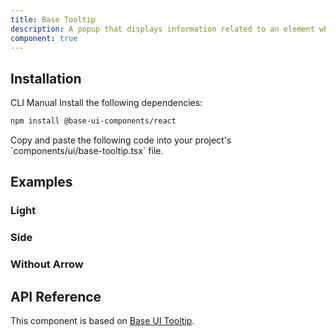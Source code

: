```yaml
---
title: Base Tooltip
description: A popup that displays information related to an element when the element receives keyboard focus or the mouse hovers over it. Built on top of Base UI Tooltip component with shadcn styling.
component: true
---
```


<ExamplePreview path="base-tooltip/default" />

## Installation

<Tabs defaultValue="cli">

<TabsList>
  <TabsTrigger value="cli">CLI</TabsTrigger>
  <TabsTrigger value="manual">Manual</TabsTrigger>
</TabsList>

<TabsContent value="cli">
  <CliCommands name="base-tooltip" />
</TabsContent>

<TabsContent value="manual">    
<Steps>

<Step>
Install the following dependencies:

```bash
npm install @base-ui-components/react
```

</Step>

<Step>
Copy and paste the following code into your project's `components/ui/base-tooltip.tsx` file.

<ComponentPreview name="base-tooltip" />

</Step>

</Steps>

</TabsContent>

</Tabs>

## Examples

### Light

<ExamplePreview path="base-tooltip/light" />

### Side

<ExamplePreview path="base-tooltip/side" />

### Without Arrow

<ExamplePreview path="base-tooltip/without-arrow" />

## API Reference

This component is based on [Base UI Tooltip](https://base-ui.com/react/components/tooltip).